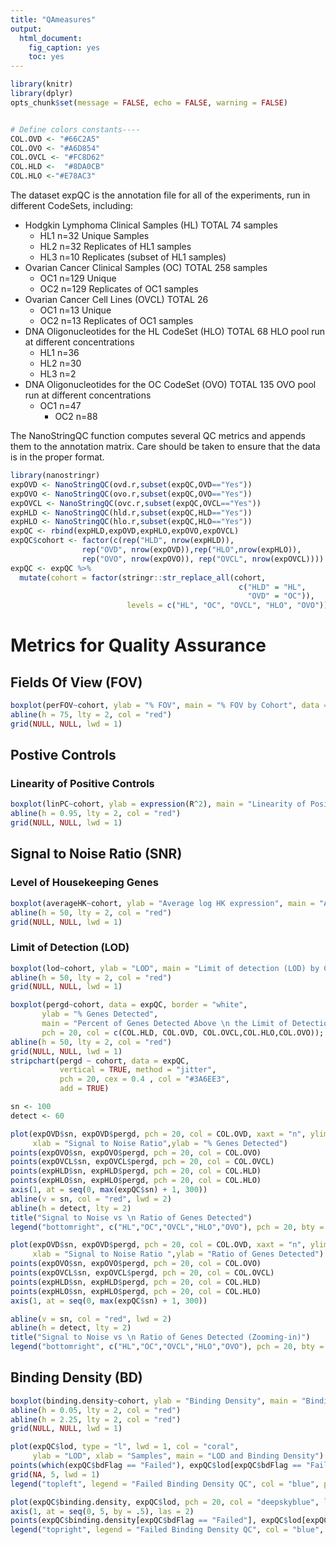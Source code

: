 ```yaml
---
title: "QAmeasures"
output: 
  html_document: 
    fig_caption: yes
    toc: yes
---
```


```r
library(knitr)
library(dplyr)
opts_chunk$set(message = FALSE, echo = FALSE, warning = FALSE)


# Define colors constants----
COL.OVD <- "#66C2A5"
COL.OVO <- "#A6D854"
COL.OVCL <- "#FC8D62"
COL.HLD <-  "#8DA0CB"
COL.HLO <-"#E78AC3"
```

The dataset expQC is the annotation file for all of the experiments, run in different CodeSets, including:

- Hodgkin Lymphoma Clinical Samples (HL) 	TOTAL 	74 samples	
    - HL1	n=32	Unique Samples
    - HL2	n=32	Replicates of HL1 samples
    - HL3	n=10	Replicates (subset of HL1 samples)

- Ovarian Cancer Clinical Samples (OC)		TOTAL	258	samples
    - OC1	n=129	Unique
    - OC2	n=129	Replicates of OC1 samples
	    
- Ovarian Cancer Cell Lines (OVCL)	TOTAL	26 
    - OC1	n=13	Unique
    - OC2	n=13	Replicates of OC1 samples
	
- DNA Oligonucleotides for the HL CodeSet (HLO)	TOTAL	68 HLO pool run at different concentrations
    - HL1	n=36	
    - HL2	n=30	
    - HL3	n=2	
    
- DNA Oligonucleotides for the OC CodeSet (OVO)		TOTAL	135	OVO pool run at different concentrations
    - OC1	n=47	
	  - OC2	n=88	

The NanoStringQC function computes several QC metrics and appends them to the annotation matrix. Care should be taken to ensure that the data is in the proper format.

```r
library(nanostringr)
expOVD <- NanoStringQC(ovd.r,subset(expQC,OVD=="Yes"))
expOVO <- NanoStringQC(ovo.r,subset(expQC,OVO=="Yes"))
expOVCL <- NanoStringQC(ovc.r,subset(expQC,OVCL=="Yes"))
expHLD <- NanoStringQC(hld.r,subset(expQC,HLD=="Yes"))
expHLO <- NanoStringQC(hlo.r,subset(expQC,HLO=="Yes"))
expQC <- rbind(expHLD,expOVD,expHLO,expOVO,expOVCL)
expQC$cohort <- factor(c(rep("HLD", nrow(expHLD)), 
                rep("OVD", nrow(expOVD)),rep("HLO",nrow(expHLO)),
                rep("OVO", nrow(expOVO)), rep("OVCL", nrow(expOVCL))))
expQC <- expQC %>% 
  mutate(cohort = factor(stringr::str_replace_all(cohort,
                                                   c("HLD" = "HL",
                                                     "OVD" = "OC")),
                          levels = c("HL", "OC", "OVCL", "HLO", "OVO")))

```


# Metrics for Quality Assurance


## Fields Of View (FOV) 
 

```r

boxplot(perFOV~cohort, ylab = "% FOV", main = "% FOV by Cohort", data = expQC, pch = 20, col = c(COL.HLD, COL.OVD, COL.OVCL,COL.HLO,COL.OVO));
abline(h = 75, lty = 2, col = "red")
grid(NULL, NULL, lwd = 1)

```


## Postive Controls
    
### Linearity of Positive Controls

```r
boxplot(linPC~cohort, ylab = expression(R^2), main = "Linearity of Positive Controls by Cohort", data = expQC, pch = 20, col = c(COL.HLD, COL.OVD, COL.OVCL,COL.HLO,COL.OVO), ylim=c(0,1));
abline(h = 0.95, lty = 2, col = "red")
grid(NULL, NULL, lwd = 1)
```


## Signal to Noise Ratio (SNR)

### Level of Housekeeping Genes

```r
boxplot(averageHK~cohort, ylab = "Average log HK expression", main = "Average log expression of Housekeeping genes by Cohort", data = expQC, pch = 20, col = c(COL.HLD, COL.OVD, COL.OVCL,COL.HLO,COL.OVO));
abline(h = 50, lty = 2, col = "red")
grid(NULL, NULL, lwd = 1)
```


### Limit of Detection (LOD)

```r
boxplot(lod~cohort, ylab = "LOD", main = "Limit of detection (LOD) by Cohort", data = expQC, pch = 20, col = c(COL.HLD, COL.OVD, COL.OVCL,COL.HLO,COL.OVO));
abline(h = 50, lty = 2, col = "red")
grid(NULL, NULL, lwd = 1)
```


```r
boxplot(pergd~cohort, data = expQC, border = "white",
       ylab = "% Genes Detected", 
       main = "Percent of Genes Detected Above \n the Limit of Detection", 
       pch = 20, col = c(COL.HLD, COL.OVD, COL.OVCL,COL.HLO,COL.OVO));
abline(h = 50, lty = 2, col = "red")
grid(NULL, NULL, lwd = 1)
stripchart(pergd ~ cohort, data = expQC, 
           vertical = TRUE, method = "jitter",  
           pch = 20, cex = 0.4 , col = "#3A6EE3", 
           add = TRUE) 
```



```r
sn <- 100
detect <- 60

plot(expOVD$sn, expOVD$pergd, pch = 20, col = COL.OVD, xaxt = "n", ylim = c(0,100), xlim = range(expOVD$sn),
     xlab = "Signal to Noise Ratio",ylab = "% Genes Detected")
points(expOVO$sn, expOVO$pergd, pch = 20, col = COL.OVO)
points(expOVCL$sn, expOVCL$pergd, pch = 20, col = COL.OVCL)
points(expHLD$sn, expHLD$pergd, pch = 20, col = COL.HLD)
points(expHLO$sn, expHLO$pergd, pch = 20, col = COL.HLO)
axis(1, at = seq(0, max(expQC$sn) + 1, 300))
abline(v = sn, col = "red", lwd = 2)
abline(h = detect, lty = 2)
title("Signal to Noise vs \n Ratio of Genes Detected")
legend("bottomright", c("HL","OC","OVCL","HLO","OVO"), pch = 20, bty = 'n', col = c(COL.HLD,COL.OVD, COL.OVCL,COL.HLO, COL.OVO))
```

```r

plot(expOVD$sn, expOVD$pergd, pch = 20, col = COL.OVD, xaxt = "n", ylim = c(0,100), xlim = c(0,6000),
     xlab = "Signal to Noise Ratio ",ylab = "Ratio of Genes Detected")
points(expOVO$sn, expOVO$pergd, pch = 20, col = COL.OVO)
points(expOVCL$sn, expOVCL$pergd, pch = 20, col = COL.OVCL)
points(expHLD$sn, expHLD$pergd, pch = 20, col = COL.HLD)
points(expHLO$sn, expHLO$pergd, pch = 20, col = COL.HLO)
axis(1, at = seq(0, max(expQC$sn) + 1, 300))

abline(v = sn, col = "red", lwd = 2)
abline(h = detect, lty = 2)
title("Signal to Noise vs \n Ratio of Genes Detected (Zooming-in)")
legend("bottomright", c("HL","OC","OVCL","HLO","OVO"), pch = 20, bty = 'n', col = c(COL.HLD,COL.OVD, COL.OVCL,COL.HLO, COL.OVO))

```


## Binding Density (BD)

```r
boxplot(binding.density~cohort, ylab = "Binding Density", main = "Binding Density (BD) by Cohort", data = expQC, pch = 20, col = c(COL.HLD, COL.OVD, COL.OVCL,COL.HLO,COL.OVO));
abline(h = 0.05, lty = 2, col = "red")
abline(h = 2.25, lty = 2, col = "red")
grid(NULL, NULL, lwd = 1)
```


```r
plot(expQC$lod, type = "l", lwd = 1, col = "coral",
     ylab = "LOD", xlab = "Samples", main = "LOD and Binding Density")
points(which(expQC$bdFlag == "Failed"), expQC$lod[expQC$bdFlag == "Failed"], col = "blue", pch = 19)
grid(NA, 5, lwd = 1)
legend("topleft", legend = "Failed Binding Density QC", col = "blue", pch = 19, bty = 'n')

plot(expQC$binding.density, expQC$lod, pch = 20, col = "deepskyblue", lwd = 1, xlim = c(0,5), ylim = c(-6,60), xaxt = "n", panel.first = grid(NULL,NULL, lwd = 1), ylab = "LOD", xlab = "Binding Density", main = "LOD vs Binding Density")
axis(1, at = seq(0, 5, by = .5), las = 2)
points(expQC$binding.density[expQC$bdFlag == "Failed"], expQC$lod[expQC$bdFlag == "Failed"], col = "blue", pch = 19)
legend("topright", legend = "Failed Binding Density QC", col = "blue", pch = 20, bty = 'n')
```
